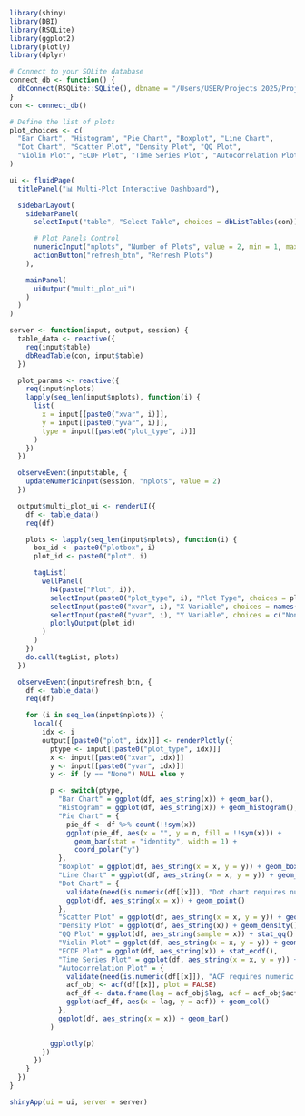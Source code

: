 



```r
library(shiny)
library(DBI)
library(RSQLite)
library(ggplot2)
library(plotly)
library(dplyr)

# Connect to your SQLite database
connect_db <- function() {
  dbConnect(RSQLite::SQLite(), dbname = "/Users/USER/Projects 2025/Project_2025_Smart_DB.sqlite")
}
con <- connect_db()

# Define the list of plots
plot_choices <- c(
  "Bar Chart", "Histogram", "Pie Chart", "Boxplot", "Line Chart",
  "Dot Chart", "Scatter Plot", "Density Plot", "QQ Plot",
  "Violin Plot", "ECDF Plot", "Time Series Plot", "Autocorrelation Plot"
)

ui <- fluidPage(
  titlePanel("📊 Multi-Plot Interactive Dashboard"),

  sidebarLayout(
    sidebarPanel(
      selectInput("table", "Select Table", choices = dbListTables(con)),

      # Plot Panels Control
      numericInput("nplots", "Number of Plots", value = 2, min = 1, max = 6),
      actionButton("refresh_btn", "Refresh Plots")
    ),

    mainPanel(
      uiOutput("multi_plot_ui")
    )
  )
)

server <- function(input, output, session) {
  table_data <- reactive({
    req(input$table)
    dbReadTable(con, input$table)
  })

  plot_params <- reactive({
    req(input$nplots)
    lapply(seq_len(input$nplots), function(i) {
      list(
        x = input[[paste0("xvar", i)]],
        y = input[[paste0("yvar", i)]],
        type = input[[paste0("plot_type", i)]]
      )
    })
  })

  observeEvent(input$table, {
    updateNumericInput(session, "nplots", value = 2)
  })

  output$multi_plot_ui <- renderUI({
    df <- table_data()
    req(df)

    plots <- lapply(seq_len(input$nplots), function(i) {
      box_id <- paste0("plotbox", i)
      plot_id <- paste0("plot", i)

      tagList(
        wellPanel(
          h4(paste("Plot", i)),
          selectInput(paste0("plot_type", i), "Plot Type", choices = plot_choices),
          selectInput(paste0("xvar", i), "X Variable", choices = names(df)),
          selectInput(paste0("yvar", i), "Y Variable", choices = c("None", names(df)), selected = "None"),
          plotlyOutput(plot_id)
        )
      )
    })
    do.call(tagList, plots)
  })

  observeEvent(input$refresh_btn, {
    df <- table_data()
    req(df)

    for (i in seq_len(input$nplots)) {
      local({
        idx <- i
        output[[paste0("plot", idx)]] <- renderPlotly({
          ptype <- input[[paste0("plot_type", idx)]]
          x <- input[[paste0("xvar", idx)]]
          y <- input[[paste0("yvar", idx)]]
          y <- if (y == "None") NULL else y

          p <- switch(ptype,
            "Bar Chart" = ggplot(df, aes_string(x)) + geom_bar(),
            "Histogram" = ggplot(df, aes_string(x)) + geom_histogram(),
            "Pie Chart" = {
              pie_df <- df %>% count(!!sym(x))
              ggplot(pie_df, aes(x = "", y = n, fill = !!sym(x))) +
                geom_bar(stat = "identity", width = 1) +
                coord_polar("y")
            },
            "Boxplot" = ggplot(df, aes_string(x = x, y = y)) + geom_boxplot(),
            "Line Chart" = ggplot(df, aes_string(x = x, y = y)) + geom_line(),
            "Dot Chart" = {
              validate(need(is.numeric(df[[x]]), "Dot chart requires numeric X"))
              ggplot(df, aes_string(x = x)) + geom_point()
            },
            "Scatter Plot" = ggplot(df, aes_string(x = x, y = y)) + geom_point(),
            "Density Plot" = ggplot(df, aes_string(x)) + geom_density(),
            "QQ Plot" = ggplot(df, aes_string(sample = x)) + stat_qq() + stat_qq_line(),
            "Violin Plot" = ggplot(df, aes_string(x = x, y = y)) + geom_violin(),
            "ECDF Plot" = ggplot(df, aes_string(x)) + stat_ecdf(),
            "Time Series Plot" = ggplot(df, aes_string(x = x, y = y)) + geom_line(),
            "Autocorrelation Plot" = {
              validate(need(is.numeric(df[[x]]), "ACF requires numeric X"))
              acf_obj <- acf(df[[x]], plot = FALSE)
              acf_df <- data.frame(lag = acf_obj$lag, acf = acf_obj$acf)
              ggplot(acf_df, aes(x = lag, y = acf)) + geom_col()
            },
            ggplot(df, aes_string(x = x)) + geom_bar()
          )

          ggplotly(p)
        })
      })
    }
  })
}

shinyApp(ui = ui, server = server)

```

